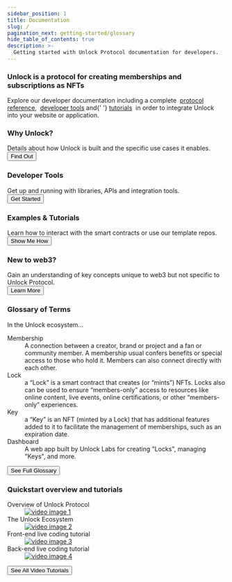 ```yaml
---
sidebar_position: 1
title: Documentation
slug: /
pagination_next: getting-started/glossary
hide_table_of_contents: true
description: >-
  Getting started with Unlock Protocol documentation for developers.
---
```



<div className="container getting-started">
  <div className="row">
    <div className="col col--12">
      <h3>
        Unlock is a protocol for creating memberships and subscriptions as NFTs
      </h3>
      <p>
        Explore our developer documentation including a complete&nbsp;
        <a href="/core-protocol/">protocol reference</a>,&nbsp;
        <a href="/tools/">developer tools</a> and{' '}
        <a href="/tutorials/">tutorials</a>
        &nbsp;in order to integrate Unlock into your website or application.
      </p>
    </div>
  </div>
  <div className="row">
    <div className="col col--6">
      <div className="row">
        <div className="card">
          <div className="card__header">
            <h3>Why Unlock?</h3>
          </div>
          <div className="card__body">
            Details about how Unlock is built and the specific use cases it
            enables.
          </div>
          <div className="card__footer">
            <a href="./getting-started/what-is-unlock/">
              <button class="button button--secondary button--block">
                Find Out
              </button>
            </a>
          </div>
        </div>
      </div>
      <div className="row">
        <div className="card">
          <div className="card__header">
            <h3>Developer Tools</h3>
          </div>
          <div className="card__body">
            Get up and running with libraries, APIs and integration tools.
          </div>
          <div className="card__footer">
            <a href="./tools/">
              <button class="button button--secondary button--block">
                Get Started
              </button>
            </a>
          </div>
        </div>
      </div>
      <div className="row">
        <div className="card">
          <div className="card__header">
            <h3>Examples & Tutorials</h3>
          </div>
          <div className="card__body">
            Learn how to interact with the smart contracts or use our template
            repos.
          </div>
          <div className="card__footer">
            <a href="../tutorials">
              <button class="button button--secondary button--block">
                Show Me How
              </button>
            </a>
          </div>
        </div>
      </div>
      <div className="row">
        <div className="card">
          <div className="card__header">
            <h3>New to web3?</h3>
          </div>
          <div className="card__body">
            Gain an understanding of key concepts unique to web3 but not
            specific to Unlock Protocol.
          </div>
          <div className="card__footer">
            <a href="./getting-started/new-to-web3">
              <button class="button button--secondary button--block">
                Learn More
              </button>
            </a>
          </div>
        </div>
      </div>
      <div className="row">
        <div className="card">
          <div class="card__header">
            <h3>Glossary of Terms</h3>
          </div>
          <div className="card__body">
            In the Unlock ecosystem...
            <dl>
              <dt>Membership</dt>
              <dd>
                A connection between a creator, brand or project and a fan or
                community member. A membership usual confers benefits or special
                access to those who hold it. Members can also connect directly
                with each other.
              </dd>
              <dt>Lock</dt>
              <dd>
                a “Lock” is a smart contract that creates (or “mints”) NFTs.
                Locks also can be used to ensure “members-only” access to
                resources like online content, live events, online
                certifications, or other “members-only” experiences.
              </dd>
              <dt>Key</dt>
              <dd>
                a “Key” is an NFT (minted by a Lock) that has additional
                features added to it to facilitate the management of
                memberships, such as an expiration date.
              </dd>
              <dt>Dashboard</dt>
              <dd>
                A web app built by Unlock Labs for creating "Locks", managing
                "Keys", and more.
              </dd>
            </dl>
          </div>
          <div className="card__footer">
            <a href="/getting-started/glossary">
              <button className="button button--secondary button--block">
                See Full Glossary
              </button>
            </a>
          </div>
        </div>
      </div>
    </div>
    <div className="col col--6">
      <div className="row">
        <div className="card">
          <div class="card__header">
            <h3>Quickstart overview and tutorials </h3>
          </div>
          <div className="card__body">
            <dl>
              <dt>Overview of Unlock Protocol</dt>
              <dd>
                <a href="https://www.youtube.com/watch?v=ppYLt2GTeKA&t=1s">
                  <img
                    src="/img/tutorial/video-docs-1.png"
                    alt="video image 1"
                  />
                </a>
              </dd>
              <dt>The Unlock Ecosystem</dt>
              <dd>
                <a href="https://www.youtube.com/watch?v=ppYLt2GTeKA&t=1319s">
                  <img
                    src="/img/tutorial/video-docs-2.png"
                    alt="video image 2"
                  />
                </a>
              </dd>
              <dt>Front-end live coding tutorial</dt>
              <dd>
                <a href="https://www.youtube.com/watch?v=ppYLt2GTeKA&t=2000s">
                  <img
                    src="/img/tutorial/video-docs-3.png"
                    alt="video image 3"
                  />
                </a>
              </dd>
              <dt>Back-end live coding tutorial</dt>
              <dd>
                <a href="https://www.youtube.com/watch?v=ppYLt2GTeKA&t=2954s">
                  <img
                    src="/img/tutorial/video-docs-4.png"
                    alt="video image 4"
                  />
                </a>
              </dd>
            </dl>
          </div>
          <div className="card__footer">
            <a href="https://www.youtube.com/unlockprotocol">
              <button className="button button--secondary button--block">
                See All Video Tutorials
              </button>
            </a>
          </div>
        </div>
      </div>
    </div>
  </div>
</div>

